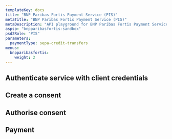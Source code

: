 ```yaml
---
templateKey: docs
title: "BNP Paribas Fortis Payment Service (PIS)"
metaTitle: "BNP Paribas Fortis Payment Service (PIS)"
metaDescription: "API playground for BNP Paribas Fortis Payment Service (PIS)"
aspsp: "bnpparibasfortis-sandbox"
psd2Role: "PIS"
parameters:
  paymentType: sepa-credit-transfers
menus:
  bnpparibasfortis: 
    weight: 2
---
```









  <step>

  ## Authenticate service with client credentials

  <CreateClientCredentialsToken/>
  </step>
  <step>

  ## Create a consent

  <StepInitiatePayment/>
  </step>
<step>

  ## Authorise consent

  <AuthoriseStep/>
</step>
  <step>

  ## Payment

  <StepPayment/>
  </step>

